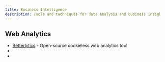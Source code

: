 ```yaml
---
title: Business Intelligence
description: Tools and techniques for data analysis and business insights
---
```


## Web Analytics

* [Betterlytics](https://github.com/betterlytics/betterlytics) - Open-source cookieless web analytics tool
* <Link to="googleanalytics" />
* <Link to="silk" />